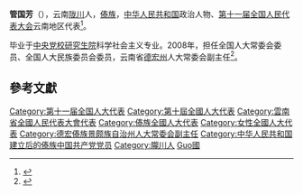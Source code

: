 '''管国芳'''（{{bd|1965年||}}），云南[[陇川|陇川]]人，[[傣族|傣族]]，[[中华人民共和国|中华人民共和国]]政治人物、[[第十一届全国人民代表大会|第十一届全国人民代表大会]]云南地区代表<ref>{{cite web|author=新华网|title=第十一届全国人大代表|url=http://news.xinhuanet.com/ziliao/2008-03/03/content_7708230.htm?node=36628|publisher=新华网|accessdate=2014-01-07|archive-date=2014-01-10|archive-url=https://web.archive.org/web/20140110211415/http://news.xinhuanet.com/ziliao/2008-03/03/content_7708230.htm?node=36628|dead-url=yes}}</ref>。

毕业于[[中央党校研究生院|中央党校研究生院]]科学社会主义专业。2008年，担任全国人大常委会委员、全国人大民族委员会委员，云南省[[德宏州|德宏州]]人大常委会副主任<ref>{{cite news|title=全国人大代表信息-管国芳|url= http://210.82.31.1:8084/delegate/viewDelegate.action?dbid=112421|accessdate=2013-04-05|newspaper=全国人大网|archive-url=https://web.archive.org/web/20130312154829/http://www.npc.gov.cn/delegate/viewDelegate.action?dbid=112421|archive-date=2013-03-12|dead-url=yes}}</ref>。

==參考文獻==
{{reflist}}
{{DEFAULTSORT:Guan管}}
[[Category:第十一届全国人大代表|Category:第十一届全国人大代表]]
[[Category:第十屆全國人大代表|Category:第十屆全國人大代表]]
[[Category:雲南省全國人民代表大會代表|Category:雲南省全國人民代表大會代表]]
[[Category:傣族全國人大代表|Category:傣族全國人大代表]]
[[Category:女性全國人大代表|Category:女性全國人大代表]]
[[Category:德宏傣族景颇族自治州人大常委会副主任|Category:德宏傣族景颇族自治州人大常委会副主任]]
[[Category:中华人民共和国建立后的傣族中国共产党党员|Category:中华人民共和国建立后的傣族中国共产党党员]]
[[Category:隴川人|Category:隴川人]]
[[Category:管姓|Guo國]]
